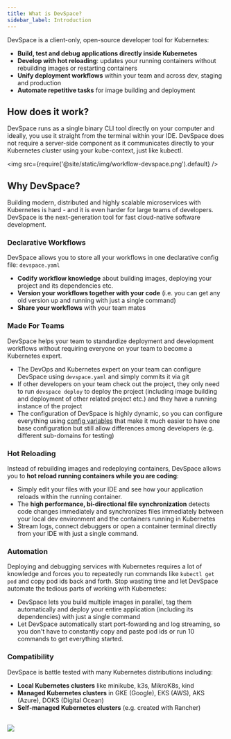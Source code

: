 ```yaml
---
title: What is DevSpace?
sidebar_label: Introduction
---
```


DevSpace is a client-only, open-source developer tool for Kubernetes:
- **Build, test and debug applications directly inside Kubernetes**
- **Develop with hot reloading**: updates your running containers without rebuilding images or restarting containers
- **Unify deployment workflows** within your team and across dev, staging and production
- **Automate repetitive tasks** for image building and deployment

## How does it work?
DevSpace runs as a single binary CLI tool directly on your computer and ideally, you use it straight from the terminal within your IDE. DevSpace does not require a server-side component as it communicates directly to your Kubernetes cluster using your kube-context, just like kubectl.

<img src={require('@site/static/img/workflow-devspace.png').default} />


## Why DevSpace?
Building modern, distributed and highly scalable microservices with Kubernetes is hard - and it is even harder for large teams of developers. DevSpace is the next-generation tool for fast cloud-native software development.


### Declarative Workflows
DevSpace allows you to store all your workflows in one declarative config file: `devspace.yaml`
- **Codify workflow knowledge** about building images, deploying your project and its dependencies etc.
- **Version your workflows together with your code** (i.e. you can get any old version up and running with just a single command) 
- **Share your workflows** with your team mates


### Made For Teams
DevSpace helps your team to standardize deployment and development workflows without requiring everyone on your team to become a Kubernetes expert.
- The DevOps and Kubernetes expert on your team can configure DevSpace using `devspace.yaml` and simply commits it via git
- If other developers on your team check out the project, they only need to run `devspace deploy` to deploy the project (including image building and deployment of other related project etc.) and they have a running instance of the project
- The configuration of DevSpace is highly dynamic, so you can configure everything using [config variables](configuration/variables/index.mdx) that make it much easier to have one base configuration but still allow differences among developers (e.g. different sub-domains for testing)


### Hot Reloading
Instead of rebuilding images and redeploying containers, DevSpace allows you to **hot reload running containers while you are coding**:
- Simply edit your files with your IDE and see how your application reloads within the running container.
- The **high performance, bi-directional file synchronization** detects code changes immediately and synchronizes files immediately between your local dev environment and the containers running in Kubernetes
- Stream logs, connect debuggers or open a container terminal directly from your IDE with just a single command.


### Automation
Deploying and debugging services with Kubernetes requires a lot of knowledge and forces you to repeatedly run commands like `kubectl get pod` and copy pod ids back and forth. Stop wasting time and let DevSpace automate the tedious parts of working with Kubernetes:
- DevSpace lets you build multiple images in parallel, tag them automatically and deploy your entire application (including its dependencies) with just a single command
- Let DevSpace automatically start port-fowarding and log streaming, so you don't have to constantly copy and paste pod ids or run 10 commands to get everything started.


### Compatibility
DevSpace is battle tested with many Kubernetes distributions including:
- **Local Kubernetes clusters** like minikube, k3s, MikroK8s, kind
- **Managed Kubernetes clusters** in GKE (Google), EKS (AWS), AKS (Azure), DOKS (Digital Ocean)
- **Self-managed Kubernetes clusters** (e.g. created with Rancher)

<br/>
<img src={require('@site/static/img/cluster-compatibility.png').default} />

